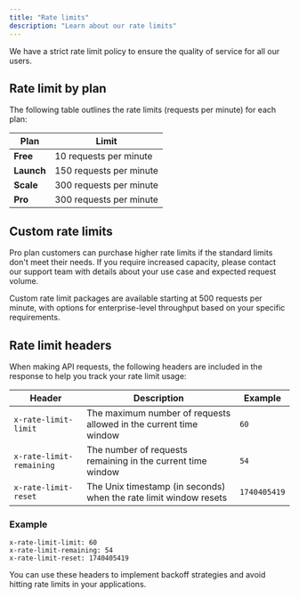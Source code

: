 ```yaml
---
title: "Rate limits"
description: "Learn about our rate limits"
---
```


We have a strict rate limit policy to ensure the quality of service for all our users.

## Rate limit by plan

The following table outlines the rate limits (requests per minute) for each plan:

| Plan       | Limit                   |
| ---------- | ----------------------- |
| **Free**   | 10 requests per minute  |
| **Launch** | 150 requests per minute |
| **Scale**  | 300 requests per minute |
| **Pro**    | 300 requests per minute |

## Custom rate limits

Pro plan customers can purchase higher rate limits if the standard limits don't meet their needs. If you require increased capacity, please contact our support team with details about your use case and expected request volume.

Custom rate limit packages are available starting at 500 requests per minute, with options for enterprise-level throughput based on your specific requirements.

## Rate limit headers

When making API requests, the following headers are included in the response to help you track your rate limit usage:

| Header                   | Description                                                       | Example      |
| ------------------------ | ----------------------------------------------------------------- | ------------ |
| `x-rate-limit-limit`     | The maximum number of requests allowed in the current time window | `60`         |
| `x-rate-limit-remaining` | The number of requests remaining in the current time window       | `54`         |
| `x-rate-limit-reset`     | The Unix timestamp (in seconds) when the rate limit window resets | `1740405419` |

### Example

```
x-rate-limit-limit: 60
x-rate-limit-remaining: 54
x-rate-limit-reset: 1740405419
```

You can use these headers to implement backoff strategies and avoid hitting rate limits in your applications.
